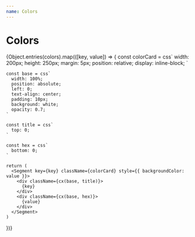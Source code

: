 ```yaml
---
name: Colors
---
```



# Colors

<div>
  {Object.entries(colors).map(([key, value]) => {
    const colorCard = css`
      width: 200px;
      height: 250px;
      margin: 5px;
      position: relative;
      display: inline-block;
    `

    const base = css`
      width: 100%;
      position: absolute;
      left: 0;
      text-align: center;
      padding: 10px;
      background: white;
      opacity: 0.7;
    `

    const title = css`
      top: 0;
    `

    const hex = css`
      bottom: 0;
    `

    return (
      <Segment key={key} className={colorCard} style={{ backgroundColor: value }}>
        <div className={cx(base, title)}>
          {key}
        </div>
        <div className={cx(base, hex)}>
          {value}
        </div>
      </Segment>
    )
  })}
</div>
